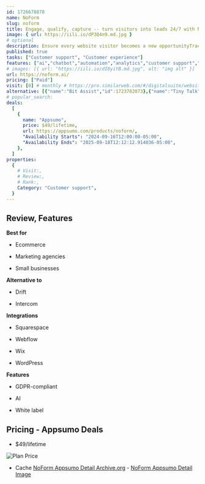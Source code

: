 ```yaml
---
id: 1726678878
name: NoForm
slug: noform
title: Engage, qualify, capture -- turn visitors into leads 24/7 with NoForm's AI chatbot
image: { url: https://iili.io/dP3Q4n9.md.jpg }
# optional
description: Ensure every website visitor becomes a new opportunityTrack visitor engagement, chat interactions, and lead conversions
published: true
tasks: ["Customer support", "Customer experience"]
features: ["ai","chatbot","automation","analytics","customer support","marketing","lead","collaboration"]
# images: [{ url: "https://iili.io/dI8yiYB.md.jpg", alt: "img alt" }]
url: https://noform.ai/
pricing: ["Paid"]
visit: [0] # monthly # https://pro.similarweb.com/#/digitalsuite/websiteanalysis/home
alternative: [{"name":"Bit Assist","id":1723782073},{"name":"Tiny Talk","id":1723781719},{"name":"InsertChat","id":1723698116},{"name":"mevo","id":1723782085},{"name":"ChatMaxima","id":1723781749},{"name":"LouiseBot","id":1725901303},{"name":"VanChat","id":1724465996}]
# popular_search:
deals:
  [
    {
      name: "Appsumo",
      price: $49/lifetime,
      url: https://appsumo.com/products/noform/,
      "Availability Starts": "2024-09-16T12:00:00-05:00",
      "Availability Ends": "2025-09-18T12:12:12.914036-05:00",
    },
  ]
properties:
  {
    # Visit:,
    # Review:,
    # Rank:,
    Category: "Customer support",
  }
---
```


## Review, Features

 

**Best for**

- Ecommerce

- Marketing agencies

- Small businesses

**Alternative to**

- Drift

- Intercom

**Integrations**

- Squarespace

- Webflow

- Wix

- WordPress

**Features**

- GDPR-compliant

- AI

- White label

## Pricing - Appsumo Deals

- $49/lifetime

<Img src="https://iili.io/dPKTKyG.png" alt="Plan Price" />

- Cache [NoForm Appsumo Detail Archive.org](https://web.archive.org/web/*/https://appsumo.com/products/noform/) - [NoForm Appsumo Detail Image](https://iili.io/dPKTaZQ.png)

